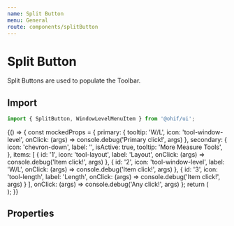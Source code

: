 ```yaml
---
name: Split Button
menu: General
route: components/splitButton
---
```



# Split Button

Split Buttons are used to populate the Toolbar.

## Import

```javascript
import { SplitButton, WindowLevelMenuItem } from '@ohif/ui';
```

<Playground>
  {() => {
    const mockedProps = {
      primary: {
        tooltip: 'W/L',
        icon: 'tool-window-level',
        onClick: (args) => console.debug('Primary click!', args)
      },
      secondary: {
        icon: 'chevron-down',
        label: '',
        isActive: true,
        tooltip: 'More Measure Tools',
      },
      items: [
        { id: '1', icon: 'tool-layout', label: 'Layout', onClick: (args) => console.debug('Item click!', args) },
        { id: '2', icon: 'tool-window-level', label: 'W/L', onClick: (args) => console.debug('Item click!', args) },
        { id: '3', icon: 'tool-length', label: 'Length', onClick: (args) => console.debug('Item click!', args) }
      ],
      onClick: (args) => console.debug('Any click!', args)
    };
    return (
      <div className="mb-2">
        <div className="flex flex-row min-h-16 w-full justify-center items-center bg-secondary-dark">
          <SplitButton {...mockedProps} isRadio />
          <SplitButton {...mockedProps} isAction renderer={WindowLevelMenuItem} items={[
            { id: '1', value: 1, title: 'Soft tissue', subtitle: '400 / 40' },
            { id: '2', value: 2, title: 'Lung', subtitle: '1500 / -600' },
            { id: '3', value: 3, title: 'Liver', subtitle: '150 / 90' },
            { id: '4', value: 4, title: 'Bone', subtitle: '80 / 40' },
            { id: '5', value: 5, title: 'Brain', subtitle: '2500 / 480' },
          ]} />
          <SplitButton {...mockedProps} />
        </div>
      </div>
    );
  }}
</Playground>

## Properties

<Props of={SplitButton} />
